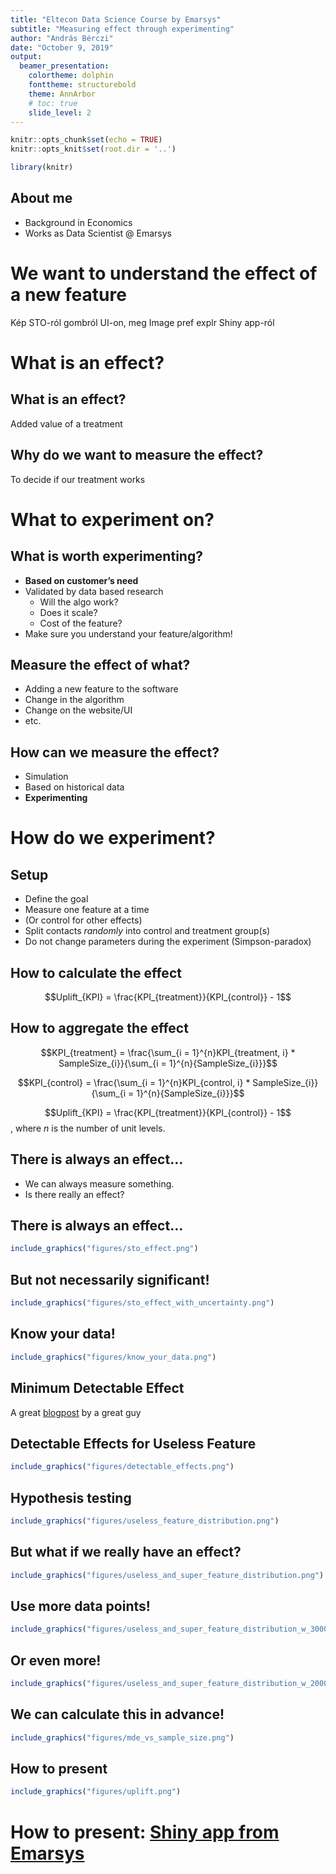 ```yaml
---
title: "Eltecon Data Science Course by Emarsys"
subtitle: "Measuring effect through experimenting"
author: "András Bérczi"
date: "October 9, 2019"
output:
  beamer_presentation:
    colortheme: dolphin
    fonttheme: structurebold
    theme: AnnArbor
    # toc: true
    slide_level: 2
---
```


```r
knitr::opts_chunk$set(echo = TRUE)
knitr::opts_knit$set(root.dir = '..')

library(knitr)
```

## About me

- Background in Economics
- Works as Data Scientist @ Emarsys

# We want to understand the effect of a new feature

Kép STO-ról gombról UI-on, meg Image pref explr Shiny app-ról

# What is an effect?

## What is an effect?

Added value of a treatment

## Why do we want to measure the effect?

To decide if our treatment works

# What to experiment on?

## What is worth experimenting?

- **Based on customer's need**
- Validated by data based research
    - Will the algo work?
    - Does it scale?
    - Cost of the feature?
- Make sure you understand your feature/algorithm!


## Measure the effect of what?

- Adding a new feature to the software
- Change in the algorithm
- Change on the website/UI
- etc.

## How can we measure the effect?

- Simulation
- Based on historical data
- **Experimenting**

# How do we experiment?

## Setup

- Define the goal
- Measure one feature at a time
- (Or control for other effects)
- Split contacts *randomly* into control and treatment group(s)
- Do not change parameters during the experiment (Simpson-paradox)

## How to calculate the effect

$$Uplift_{KPI} = \frac{KPI_{treatment}}{KPI_{control}} - 1$$

## How to aggregate the effect

$$KPI_{treatment} = \frac{\sum_{i = 1}^{n}KPI_{treatment, i} * SampleSize_{i}}{\sum_{i = 1}^{n}{SampleSize_{i}}}$$

$$KPI_{control} = \frac{\sum_{i = 1}^{n}KPI_{control, i} * SampleSize_{i}}{\sum_{i = 1}^{n}{SampleSize_{i}}}$$

$$Uplift_{KPI} = \frac{KPI_{treatment}}{KPI_{control}} - 1$$
, where *n* is the number of unit levels.

## There is always an effect...

- We can always measure something.
- Is there really an effect?

## There is always an effect...

```r
include_graphics("figures/sto_effect.png")
```

## But not necessarily significant!

```r
include_graphics("figures/sto_effect_with_uncertainty.png")
```

## Know your data!

```r
include_graphics("figures/know_your_data.png")
```

## Minimum Detectable Effect

A great [blogpost](https://blog.craftlab.hu/checking-both-sides-the-minimum-detectable-effect-f34a6c0db4fb) by a great guy

## Detectable Effects for Useless Feature

```r
include_graphics("figures/detectable_effects.png")
```

## Hypothesis testing

```r
include_graphics("figures/useless_feature_distribution.png")
```

## But what if we really have an effect?

```r
include_graphics("figures/useless_and_super_feature_distribution.png")
```

## Use more data points!

```r
include_graphics("figures/useless_and_super_feature_distribution_w_30000_sample_size.png")
```

## Or even more!

```r
include_graphics("figures/useless_and_super_feature_distribution_w_200000_sample_size.png")
```

## We can calculate this in advance!

```r
include_graphics("figures/mde_vs_sample_size.png")
```

## How to present

```r
include_graphics("figures/uplift.png")
```

# How to present: [Shiny app from Emarsys](https://rserver.service.emarsys.net/app/sto-monitoring)

